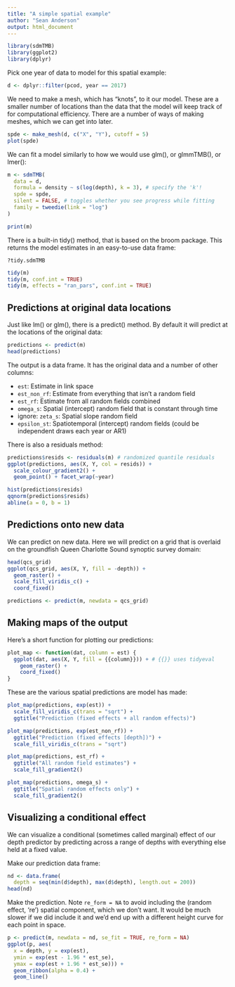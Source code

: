 ```yaml
---
title: "A simple spatial example"
author: "Sean Anderson"
output: html_document
---
```


```r
library(sdmTMB)
library(ggplot2)
library(dplyr)
```

Pick one year of data to model for this spatial example:

```r
d <- dplyr::filter(pcod, year == 2017)
```

We need to make a mesh, which has "knots", to it our model. These are a smaller number of locations than the data that the model will keep track of for computational efficiency. There are a number of ways of making meshes, which we can get into later.

```r
spde <- make_mesh(d, c("X", "Y"), cutoff = 5)
plot(spde)
```

We can fit a model similarly to how we would use glm(), or glmmTMB(), or lmer():

```r
m <- sdmTMB(
  data = d, 
  formula = density ~ s(log(depth), k = 3), # specify the 'k'!
  spde = spde, 
  silent = FALSE, # toggles whether you see progress while fitting
  family = tweedie(link = "log")
)
```

```r
print(m)
```

There is a built-in tidy() method, that is based on the broom package. This returns the model estimates in an easy-to-use data frame:

`?tidy.sdmTMB`

```r
tidy(m)
tidy(m, conf.int = TRUE)
tidy(m, effects = "ran_pars", conf.int = TRUE)
```

## Predictions at original data locations

Just like lm() or glm(), there is a predict() method. By default it will predict at the locations of the original data:

```r
predictions <- predict(m)
head(predictions)
```

The output is a data frame. It has the original data and a number of other columns:

- `est`: Estimate in link space
- `est_non_rf`: Estimate from everything that isn't a random field
- `est_rf`: Estimate from all random fields combined
- `omega_s`: Spatial (intercept) random field that is constant through time
- ignore: `zeta_s`: Spatial slope random field
- `epsilon_st`: Spatiotemporal (intercept) random fields (could be independent draws each year or AR1)

There is also a residuals method:

```r
predictions$resids <- residuals(m) # randomized quantile residuals
ggplot(predictions, aes(X, Y, col = resids)) + 
  scale_colour_gradient2() +
  geom_point() + facet_wrap(~year)
```

```r
hist(predictions$resids)
qqnorm(predictions$resids)
abline(a = 0, b = 1)
```

## Predictions onto new data

We can predict on new data. Here we will predict on a grid that is overlaid on the groundfish Queen Charlotte Sound synoptic survey domain:

```r
head(qcs_grid)
ggplot(qcs_grid, aes(X, Y, fill = -depth)) +
  geom_raster() +
  scale_fill_viridis_c() +
  coord_fixed()
```

```r
predictions <- predict(m, newdata = qcs_grid)
```

## Making maps of the output

Here's a short function for plotting our predictions:

```r
plot_map <- function(dat, column = est) {
  ggplot(dat, aes(X, Y, fill = {{column}})) + # {{}} uses tidyeval
    geom_raster() +
    coord_fixed()
}
```

These are the various spatial predictions are model has made:

```r
plot_map(predictions, exp(est)) +
  scale_fill_viridis_c(trans = "sqrt") +
  ggtitle("Prediction (fixed effects + all random effects)")
```

```r
plot_map(predictions, exp(est_non_rf)) +
  ggtitle("Prediction (fixed effects [depth])") +
  scale_fill_viridis_c(trans = "sqrt")
```

```r
plot_map(predictions, est_rf) +
  ggtitle("All random field estimates") +
  scale_fill_gradient2()
```

```r
plot_map(predictions, omega_s) +
  ggtitle("Spatial random effects only") +
  scale_fill_gradient2()
```

## Visualizing a conditional effect

We can visualize a conditional (sometimes called marginal) effect of our depth predictor by predicting across a range of depths with everything else held at a fixed value.

Make our prediction data frame:

```r
nd <- data.frame(
  depth = seq(min(d$depth), max(d$depth), length.out = 200))
head(nd)
```

Make the prediction. Note `re_form = NA` to avoid including the (random effect, 're') spatial component, which we don't want. It would be much slower if we did include it and we'd end up with a different height curve for each point in space.

```r
p <- predict(m, newdata = nd, se_fit = TRUE, re_form = NA)
ggplot(p, aes(
  x = depth, y = exp(est),
  ymin = exp(est - 1.96 * est_se), 
  ymax = exp(est + 1.96 * est_se))) +
  geom_ribbon(alpha = 0.4) +
  geom_line()
```
